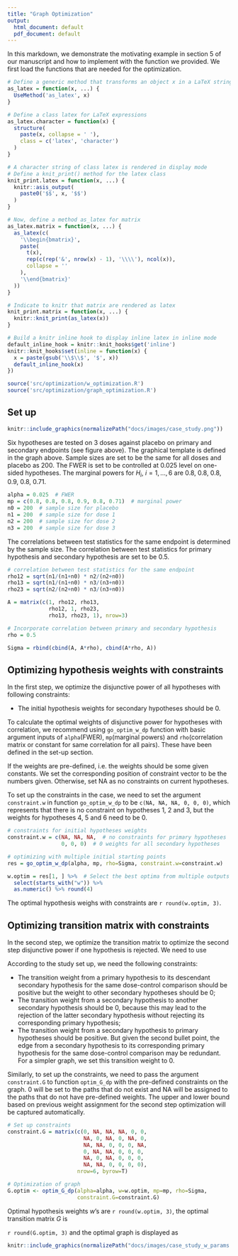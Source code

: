 ```yaml
---
title: "Graph Optimization"
output:
  html_document: default
  pdf_document: default
---
```


In this markdown, we demonstrate the motivating example in section 5 of our manuscript and how to implement with the function we provided. We first load the functions that are needed for the optimization.


```r
# Define a generic method that transforms an object x in a LaTeX string
as_latex = function(x, ...) {
  UseMethod('as_latex', x)
}

# Define a class latex for LaTeX expressions
as_latex.character = function(x) {
  structure(
    paste(x, collapse = ' '), 
    class = c('latex', 'character')
  )
}

# A character string of class latex is rendered in display mode
# Define a knit_print() method for the latex class
knit_print.latex = function(x, ...) {
  knitr::asis_output(
    paste0('$$', x, '$$')
  )
} 

# Now, define a method as_latex for matrix
as_latex.matrix = function(x, ...) {
  as_latex(c(
    '\\begin{bmatrix}',
    paste(
      t(x),
      rep(c(rep('&', nrow(x) - 1), '\\\\'), ncol(x)),
      collapse = ''
    ),
    '\\end{bmatrix}'
  ))
}

# Indicate to knitr that matrix are rendered as latex
knit_print.matrix = function(x, ...) {
  knitr::knit_print(as_latex(x))
}

# Build a knitr inline hook to display inline latex in inline mode
default_inline_hook = knitr::knit_hooks$get('inline')
knitr::knit_hooks$set(inline = function(x) {
  x = paste(gsub('\\$\\$', '$', x))
  default_inline_hook(x)
})
```

```r
source('src/optimization/w_optimization.R')
source('src/optimization/graph_optimization.R')
```


## Set up

```r
knitr::include_graphics(normalizePath("docs/images/case_study.png"))
```


Six hypotheses are tested on 3 doses against placebo on primary and secondary endpoints (see figure above). The graphical template is defined in the graph above. Sample sizes are set to be the same for all doses and placebo as 200. The FWER is set to be controlled at 0.025 level on one-sided hypotheses. The marginal powers for $H_i$, $i=1, ..., 6$ are 0.8, 0.8, 0.8, 0.9, 0.8, 0.71. 

```r
alpha = 0.025  # FWER
mp = c(0.8, 0.8, 0.8, 0.9, 0.8, 0.71)  # marginal power
n0 = 200  # sample size for placebo
n1 = 200  # sample size for dose 1
n2 = 200  # sample size for dose 2
n3 = 200  # sample size for dose 3
```

The correlations between test statistics for the same endpoint is determined by the sample size. The correlation between test statistics for primary hypothesis and secondary hypothesis are set to be 0.5.

```r
# correlation between test statistics for the same endpoint
rho12 = sqrt(n1/(n1+n0) * n2/(n2+n0))
rho13 = sqrt(n1/(n1+n0) * n3/(n3+n0))
rho23 = sqrt(n2/(n2+n0) * n3/(n3+n0))

A = matrix(c(1, rho12, rho13,
             rho12, 1, rho23,
             rho13, rho23, 1), nrow=3)

# Incorporate correlation between primary and secondary hypothesis
rho = 0.5

Sigma = rbind(cbind(A, A*rho), cbind(A*rho, A))
```


## Optimizing hypothesis weights with constraints

In the first step, we optimize the disjunctive power of all hypotheses with following constraints:

* The initial hypothesis weights for secondary hypotheses should be 0.

To calculate the optimal weights of disjunctive power for hypotheses with correlation, we recommend using `go_optim_w_dp` function with basic argument inputs of `alpha`(FWER), `mp`(marginal powers) and `rho`(correlation matrix or constant for same correlation for all pairs). These have been defined in the set-up section.

If the weights are pre-defined, i.e. the weights should be some given constants. We set the corresponding position of constraint vector to be the numbers given. Otherwise, set NA as no constraints on current hypotheses.

To set up the constraints in the case, we need to set the argument `constraint.w` in function `go_optim_w_dp` to be `c(NA, NA, NA, 0, 0, 0)`, which represents that there is no constraint on hypotheses 1, 2 and 3, but the weights for hypotheses 4, 5 and 6 need to be 0.


```r
# constraints for initial hypotheses weights
constraint.w = c(NA, NA, NA,  # no constraints for primary hypotheses
                 0, 0, 0)  # 0 weights for all secondary hypotheses

# optimizing with multiple initial starting points
res = go_optim_w_dp(alpha, mp, rho=Sigma, constraint.w=constraint.w)

w.optim = res[1, ] %>%  # Select the best optima from multiple outputs
  select(starts_with("w")) %>% 
  as.numeric() %>% round(4)

```

The optimal hypothesis weighs with constraints are `r round(w.optim, 3)`.

## Optimizing transition matrix with constraints

In the second step, we optimize the transition matrix to optimize the second step disjunctive power if one hypothesis is rejected. We need to use 

According to the study set up, we need the following constraints:

* The transition weight from a primary hypothesis to its descendant secondary hypothesis for the same dose-control comparison should be positive but the weight to other secondary hypotheses should be 0;
* The transition weight from a secondary hypothesis to another secondary hypothesis should be 0, because this may lead to the rejection of the latter secondary hypothesis without rejecting its corresponding primary hypothesis;
* The transition weight from a secondary hypothesis to primary hypotheses should be positive. But given the second bullet point, the edge from a secondary hypothesis to its corresponding primary hypothesis for the same dose-control comparison may be redundant. For a simpler graph, we set this transition weight to 0.

Similarly, to set up the constraints, we need to pass the argument `constraint.G` to function `optim_G_dp` with the pre-defined constraints on the graph. 0 will be set to the paths that do not exist and NA will be assigned to the paths that do not have pre-defined weights. The upper and lower bound based on previous weight assignment for the second step optimization will be captured automatically.

```r
# Set up constraints
constraint.G = matrix(c(0, NA, NA, NA, 0, 0,
                        NA, 0, NA, 0, NA, 0,
                        NA, NA, 0, 0, 0, NA,
                        0, NA, NA, 0, 0, 0,
                        NA, 0, NA, 0, 0, 0,
                        NA, NA, 0, 0, 0, 0),
                      nrow=6, byrow=T)

# Optimization of graph
G.optim <- optim_G_dp(alpha=alpha, w=w.optim, mp=mp, rho=Sigma, 
                      constraint.G=constraint.G)
```


Optimal hypothesis weights $w$'s are `r round(w.optim, 3)`, the optimal transition matrix $G$ is 

`r round(G.optim, 3)` and the optimal graph is displayed as

```r
knitr::include_graphics(normalizePath("docs/images/case_study_w_params.PNG"))
```
